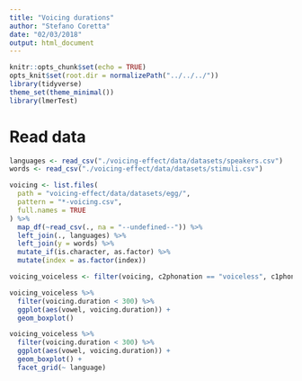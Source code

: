 ```yaml
---
title: "Voicing durations"
author: "Stefano Coretta"
date: "02/03/2018"
output: html_document
---
```


```r
knitr::opts_chunk$set(echo = TRUE)
opts_knit$set(root.dir = normalizePath("../../../"))
library(tidyverse)
theme_set(theme_minimal())
library(lmerTest)
```

# Read data

```r
languages <- read_csv("./voicing-effect/data/datasets/speakers.csv")
words <- read_csv("./voicing-effect/data/datasets/stimuli.csv")

voicing <- list.files(
  path = "voicing-effect/data/datasets/egg/",
  pattern = "*-voicing.csv",
  full.names = TRUE
) %>%
  map_df(~read_csv(., na = "--undefined--")) %>%
  left_join(., languages) %>%
  left_join(y = words) %>%
  mutate_if(is.character, as.factor) %>%
  mutate(index = as.factor(index))

voicing_voiceless <- filter(voicing, c2phonation == "voiceless", c1phonation == "voiceless")
```

```r
voicing_voiceless %>%
  filter(voicing.duration < 300) %>%
  ggplot(aes(vowel, voicing.duration)) +
  geom_boxplot()
```

```r
voicing_voiceless %>%
  filter(voicing.duration < 300) %>%
  ggplot(aes(vowel, voicing.duration)) +
  geom_boxplot() +
  facet_grid(~ language)
```

